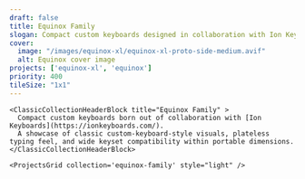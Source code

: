 ```yaml
---
draft: false
title: Equinox Family
slogan: Compact custom keyboards designed in collaboration with Ion Keyboards.
cover:
  image: "/images/equinox-xl/equinox-xl-proto-side-medium.avif"
  alt: Equinox cover image
projects: ['equinox-xl', 'equinox']
priority: 400
tileSize: "1x1"
---
```


<DefaultLayout title={frontmatter.title}>

  <ClassicBlurredHeader src="/images/equinox/equinox-grey-side-medium.jpg" />

    <ClassicCollectionHeaderBlock title="Equinox Family" >
      Compact custom keyboards born out of collaboration with [Ion Keyboards](https://ionkeyboards.com/).  
      A showcase of classic custom-keyboard-style visuals, plateless typing feel, and wide keyset compatibility within portable dimensions.
    </ClassicCollectionHeaderBlock>

    <ProjectsGrid collection='equinox-family' style="light" />

</DefaultLayout>